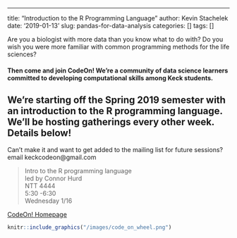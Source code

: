 ---
title: "Introduction to the R Programming Language"
author: Kevin Stachelek
date: '2019-01-13'
slug: pandas-for-data-analysis
categories: []
tags: []


Are you a biologist with more data than you know what to do with? 
Do you wish you were more familiar with common programming methods for the life sciences? 

#### Then come and join CodeOn! We're a community of data science learners committed to developing computational skills among Keck students. 

## We're starting off the Spring 2019 semester with an introduction to the R programming language. We'll be hosting gatherings every other week. Details below!

Can't make it and want to get added to the mailing list for future sessions? email keckcodeon@gmail.com

> Intro to the R programming language  
led by Connor Hurd  
NTT 4444  
5:30 -6:30  
Wednesday 1/16 

[CodeOn! Homepage](https://keckcodeon.netlify.com)

```r
knitr::include_graphics("/images/code_on_wheel.png")
```
